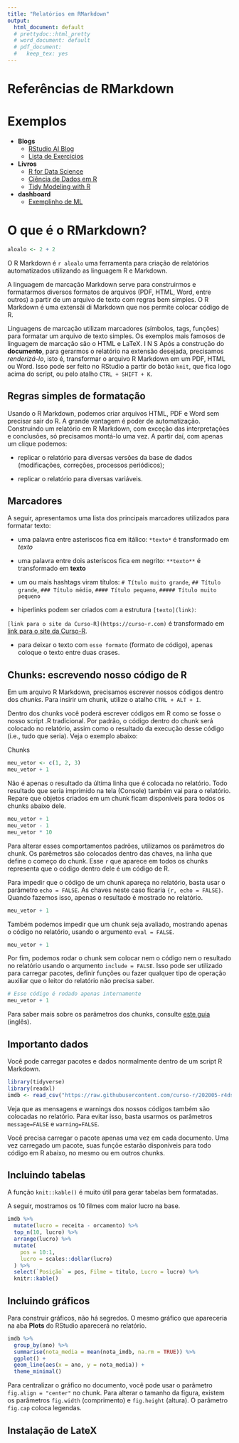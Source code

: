 ```yaml
---
title: "Relatórios em RMarkdown"
output:
  html_document: default
  # prettydoc::html_pretty
  # word_document: default
  # pdf_document: 
  #   keep_tex: yes
---
```


# Referências de RMarkdown


# Exemplos

- **Blogs**
  + [RStudio AI Blog](https://blogs.rstudio.com/ai/)
  + [Lista de Exercícios](https://athospd.github.io/SSC5890/)
  
- **Livros**
  + [R for Data Science](https://r4ds.had.co.nz/)
  + [Ciência de Dados em R](https://livro.curso-r.com/)
  + [Tidy Modeling with R](https://www.tmwr.org/)
  
- **dashboard**
  + [Exemplinho de ML](https://curso-r.github.io/202104-intro-ml/exemplos/11-report-credit-data.html)


# O que é o RMarkdown?

```r
aloalo <- 2 + 2
```

O R Markdown é `r aloalo` uma ferramenta para criação de relatórios automatizados utilizando as linguagem R e Markdown. 

A linguagem de marcação Markdown serve para construirmos e formatarmos diversos formatos de arquivos (PDF, HTML, Word, entre outros) a partir de um arquivo de texto com regras bem simples. O R Markdown é uma extensãi di Markdown que nos permite colocar código de R.

Linguagens de marcação utilizam marcadores (símbolos, tags, funções) para formatar um arquivo de texto simples. Os exemplos mais famosos de linguagem de marcação são o HTML e LaTeX.
I N S
Após a construção do **documento**, para gerarmos o relatório na extensão desejada, precisamos *renderizá-lo*, isto é, transformar o arquivo R Markdown em um PDF, HTML ou Word. Isso pode ser feito no RStudio a partir do botão `knit`, que fica logo acima do script, ou pelo atalho `CTRL + SHIFT + K`.

## Regras simples de formatação

Usando o R Markdown, podemos criar arquivos HTML, PDF e Word sem precisar sair do R. A grande vantagem é poder de automatização. Construindo um relatório em R Markdown, com exceção das interpretações e conclusões, só precisamos montá-lo uma vez. A partir daí, com apenas um clique podemos:

- replicar o relatório para diversas versões da base de dados (modificações, correções, processos periódicos);

- replicar o relatório para diversas variáveis.

## Marcadores

A seguir, apresentamos uma lista dos principais marcadores utilizados para formatar texto:

- uma palavra entre asteriscos fica em itálico: `*texto*` é transformado em *texto*

- uma palavra entre dois asteríscos fica em negrito: `**texto**` é transformado em **texto**

- um ou mais hashtags viram títulos: `# Título muito grande`, `## Título grande`, `### Título médio`, `#### Título pequeno`, `##### Título muito pequeno`

- hiperlinks podem ser criados com a estrutura `[texto](link)`: 


`[link para o site da Curso-R](https://curso-r.com)` é transformado em [link para o site da Curso-R](https://curso-r.com).


- para deixar o texto com `esse formato` (formato de código), apenas coloque o texto entre duas crases.


## Chunks: escrevendo nosso código de R

Em um arquivo R Markdown, precisamos escrever nossos códigos dentro dos *chunks*. Para insirir um chunk, utilize o atalho `CTRL + ALT + I`.


Dentro dos chunks você poderá escrever códigos em R como se fosse o nosso script .R tradicional. Por padrão, o código dentro do chunk será colocado no relatório, assim como o resultado da execução desse código (i.e., tudo que seria). Veja o exemplo abaixo:

Chunks

```r
meu_vetor <- c(1, 2, 3)
meu_vetor + 1
```

Não é apenas o resultado da última linha que é colocada no relatório. Todo resultado que seria imprimido na tela (Console) também vai para o relatório. Repare que objetos criados em um chunk ficam disponíveis para todos os chunks abaixo dele.

```r
meu_vetor + 1
meu_vetor - 1
meu_vetor * 10
```

Para alterar esses comportamentos padrões, utilizamos os parâmetros do chunk. Os parêmetros são colocados dentro das chaves, na linha que define o começo do chunk. Esse `r` que aparece em todos os chunks representa que o código dentro dele é um código de R.

Para impedir que o código de um chunk apareça no relatório, basta usar o parâmetro `echo = FALSE`. As chaves neste caso ficaria `{r, echo = FALSE}`. Quando fazemos isso, apenas o resultado é mostrado no relatório. 

```r
meu_vetor + 1
```

Também podemos impedir que um chunk seja avaliado, mostrando apenas o código no relatório, usando o argumento `eval = FALSE`.

```r
meu_vetor + 1
```

Por fim, podemos rodar o chunk sem colocar nem o código nem o resultado no relatório usando o arqumento `include = FALSE`. Isso pode ser utilizado para carregar pacotes, definir funções ou fazer qualquer tipo de operação auxiliar que o leitor do relatório não precisa saber.

```r
# Esse código é rodado apenas internamente
meu_vetor + 1
```

Para saber mais sobre os parâmetros dos chunks, consulte [este guia](https://www.rstudio.com/wp-content/uploads/2015/03/rmarkdown-reference.pdf) (inglês).

## Importanto dados

Você pode carregar pacotes e dados normalmente dentro de um script R Markdown.

```r
library(tidyverse)
library(readxl)
imdb <- read_csv("https://raw.githubusercontent.com/curso-r/202005-r4ds-1/master/dados/imdb.csv")
```

Veja que as mensagens e warnings dos nossos códigos também são colocadas no relatório. Para evitar isso, basta usarmos os parâmetros `message=FALSE` e `warning=FALSE`.

Você precisa carregar o pacote apenas uma vez em cada documento. Uma vez carregado um pacote, suas funçõe estarão disponíveis para todo código em R abaixo, no mesmo ou em outros chunks.

## Incluindo tabelas

A função `knit::kable()` é muito útil para gerar tabelas bem formatadas.

A seguir, mostramos os 10 filmes com maior lucro na base.

```r
imdb %>% 
  mutate(lucro = receita - orcamento) %>% 
  top_n(10, lucro) %>% 
  arrange(lucro) %>%
  mutate(
    pos = 10:1,
    lucro = scales::dollar(lucro)
  ) %>% 
  select(`Posição` = pos, Filme = titulo, Lucro = lucro) %>% 
  knitr::kable()
```

## Incluindo gráficos

Para construir gráficos, não há segredos. O mesmo gráfico que apareceria na aba **Plots** do RStudio aparecerá no relatório.

```r
imdb %>% 
  group_by(ano) %>% 
  summarise(nota_media = mean(nota_imdb, na.rm = TRUE)) %>% 
  ggplot() +
  geom_line(aes(x = ano, y = nota_media)) +
  theme_minimal()
```

Para centralizar o gráfico no documento, você pode usar o parâmetro `fig.align = "center"` no chunk. Para alterar o tamanho da figura, existem os parâmetros `fig.width` (comprimento) e `fig.height` (altura). O parâmetro `fig.cap` coloca legendas.

## Instalação de LateX


